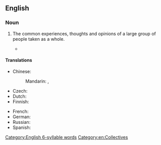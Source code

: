 ==English==
{{wikipedia}}

===Noun===
{{en-noun}}

# {{lb|en|psychology}} The common experiences, thoughts and opinions of a large group of people taken as a whole.
#*{{quote-video game|en||developer={{w|BioWare}}|title={{w|Mass Effect (video game)|Mass Effect}}|location=Redwood City|publisher=Electronic Arts|year=2008|platform=PC|scene=Protheans: Cipher Codex entry|isbn=9780784546642|oclc=246633669|passage=It has been suggested that Prothean data recording is highly dependent on a certain point of view, what Carl Jung described as the '''collective unconscious'''. The 'cipher' needed to comprehend the images implanted in Shepard's mind is the cultural knowledge of a Prothean: the archetypes, biological instincts, and common experiences universal to the race.}}

====Translations====
{{trans-top|experience of human species}}
* Chinese:
*: Mandarin: {{t|cmn|集體潛意識|sc=Hani}}, {{t|cmn|集体潜意识|sc=Hani}}
* Czech: {{t|cs|kolektivní nevědomí|n}}
* Dutch: {{t|nl|collectief onbewuste|n}}
* Finnish: {{t|fi|kollektiivinen alitajunta}}
{{trans-mid}}
* French: {{t+|fr|inconscient collectif}}
* German: {{t|de|kollektives Unbewusstes|n}}
* Russian: {{t|ru|коллекти́вное бессозна́тельное|n}}
* Spanish: {{t+|es|inconsciente colectivo|m}}
{{trans-bottom}}

[[Category:English 6-syllable words]]
[[Category:en:Collectives]]